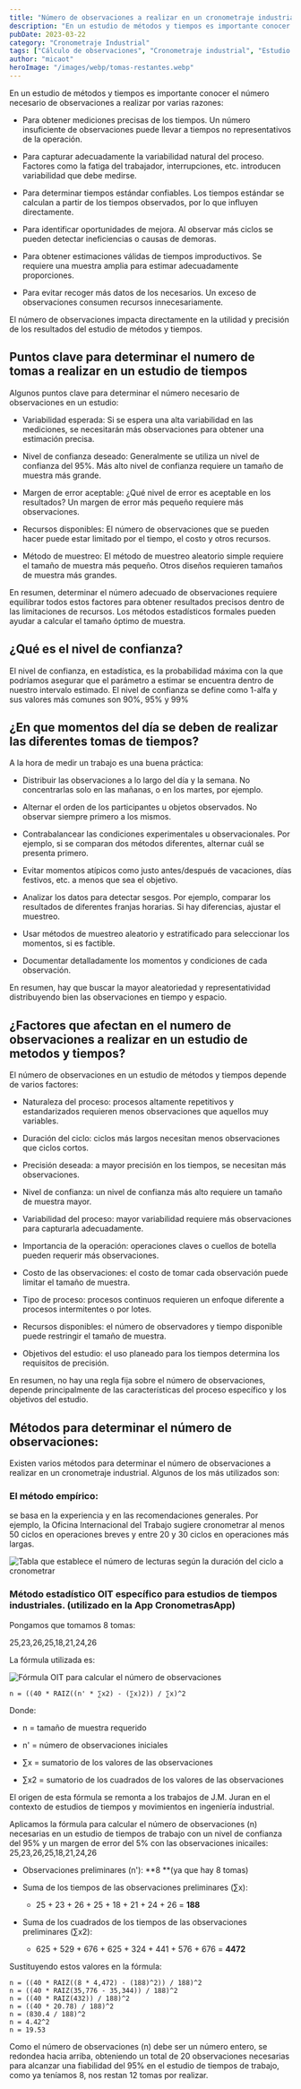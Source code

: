 ```yaml
---
title: "Número de observaciones a realizar en un cronometraje industrial"
description: "En un estudio de métodos y tiempos es importante conocer el número necesario de observaciones a realizar para obtener mediciones precisas y capturar la variabilidad del proceso."
pubDate: 2023-03-22
category: "Cronometraje Industrial"
tags: ["Cálculo de observaciones", "Cronometraje industrial", "Estudio de tiempos", "Fórmula OIT", "Ingeniería de métodos", "Margen de error", "Medición del trabajo", "Nivel de confianza", "Tamaño de muestra", "Variabilidad del proceso"]
author: "micaot"
heroImage: "/images/webp/tomas-restantes.webp"
---
```




En un estudio de métodos y tiempos es importante conocer el número necesario de observaciones a realizar por varias razones:

- Para obtener mediciones precisas de los tiempos. Un número insuficiente de observaciones puede llevar a tiempos no representativos de la operación.

- Para capturar adecuadamente la variabilidad natural del proceso. Factores como la fatiga del trabajador, interrupciones, etc. introducen variabilidad que debe medirse.

- Para determinar tiempos estándar confiables. Los tiempos estándar se calculan a partir de los tiempos observados, por lo que influyen directamente.

- Para identificar oportunidades de mejora. Al observar más ciclos se pueden detectar ineficiencias o causas de demoras.

- Para obtener estimaciones válidas de tiempos improductivos. Se requiere una muestra amplia para estimar adecuadamente proporciones.

- Para evitar recoger más datos de los necesarios. Un exceso de observaciones consumen recursos innecesariamente.

El número de observaciones impacta directamente en la utilidad y precisión de los resultados del estudio de métodos y tiempos.

## Puntos clave para determinar el numero de tomas a realizar en un estudio de tiempos

Algunos puntos clave para determinar el número necesario de observaciones en un estudio:

- Variabilidad esperada: Si se espera una alta variabilidad en las mediciones, se necesitarán más observaciones para obtener una estimación precisa.

- Nivel de confianza deseado: Generalmente se utiliza un nivel de confianza del 95%. Más alto nivel de confianza requiere un tamaño de muestra más grande.

- Margen de error aceptable: ¿Qué nivel de error es aceptable en los resultados? Un margen de error más pequeño requiere más observaciones.

- Recursos disponibles: El número de observaciones que se pueden hacer puede estar limitado por el tiempo, el costo y otros recursos.

- Método de muestreo: El método de muestreo aleatorio simple requiere el tamaño de muestra más pequeño. Otros diseños requieren tamaños de muestra más grandes.

En resumen, determinar el número adecuado de observaciones requiere equilibrar todos estos factores para obtener resultados precisos dentro de las limitaciones de recursos. Los métodos estadísticos formales pueden ayudar a calcular el tamaño óptimo de muestra.

## ¿Qué es el nivel de confianza?

El nivel de confianza, en estadística, es la probabilidad máxima con la que podríamos asegurar que el parámetro a estimar se encuentra dentro de nuestro intervalo estimado. El nivel de confianza se define como 1-alfa y sus valores más comunes son 90%, 95% y 99%

## ¿En que momentos del día se deben de realizar las diferentes tomas de tiempos?

A la hora de medir un trabajo es una buena práctica:

- Distribuir las observaciones a lo largo del día y la semana. No concentrarlas solo en las mañanas, o en los martes, por ejemplo.

- Alternar el orden de los participantes u objetos observados. No observar siempre primero a los mismos.

- Contrabalancear las condiciones experimentales u observacionales. Por ejemplo, si se comparan dos métodos diferentes, alternar cuál se presenta primero.

- Evitar momentos atípicos como justo antes/después de vacaciones, días festivos, etc. a menos que sea el objetivo.

- Analizar los datos para detectar sesgos. Por ejemplo, comparar los resultados de diferentes franjas horarias. Si hay diferencias, ajustar el muestreo.

- Usar métodos de muestreo aleatorio y estratificado para seleccionar los momentos, si es factible.

- Documentar detalladamente los momentos y condiciones de cada observación.

En resumen, hay que buscar la mayor aleatoriedad y representatividad distribuyendo bien las  observaciones en tiempo y espacio.

## ¿Factores que afectan en el numero de observaciones a realizar en un estudio de metodos y tiempos?

El número de observaciones en un estudio de métodos y tiempos depende de varios factores:

- Naturaleza del proceso: procesos altamente repetitivos y estandarizados requieren menos observaciones que aquellos muy variables.

- Duración del ciclo: ciclos más largos necesitan menos observaciones que ciclos cortos.

- Precisión deseada: a mayor precisión en los tiempos, se necesitan más observaciones.

- Nivel de confianza: un nivel de confianza más alto requiere un tamaño de muestra mayor.

- Variabilidad del proceso: mayor variabilidad requiere más observaciones para capturarla adecuadamente.

- Importancia de la operación: operaciones claves o cuellos de botella pueden requerir más observaciones.

- Costo de las observaciones: el costo de tomar cada observación puede limitar el tamaño de muestra.

- Tipo de proceso: procesos continuos requieren un enfoque diferente a procesos intermitentes o por lotes.

- Recursos disponibles: el número de observadores y tiempo disponible puede restringir el tamaño de muestra.

- Objetivos del estudio: el uso planeado para los tiempos determina los requisitos de precisión.

En resumen, no hay una regla fija sobre el número de observaciones, depende principalmente de las características del proceso específico y los objetivos del estudio.

## Métodos para determinar el número de observaciones:

Existen varios métodos para determinar el número de observaciones a realizar en un cronometraje industrial. Algunos de los más utilizados son:

### El método empírico:

se basa en la experiencia y en las recomendaciones generales. Por ejemplo, la Oficina Internacional del Trabajo sugiere cronometrar al menos 50 ciclos en operaciones breves y entre 20 y 30 ciclos en operaciones más largas.

<img src="/images/webp/default.webp" alt="Tabla que establece el número de lecturas según la duración del ciclo a cronometrar" ismap />

### Método estadístico OIT específico para estudios de tiempos industriales. (utilizado en la App CronometrasApp)

Pongamos que tomamos 8 tomas:

25,23,26,25,18,21,24,26

La fórmula utilizada es:

<img src="/images/webp/default.webp" alt="Fórmula OIT para calcular el número de observaciones" ismap />

```plaintext
n = ((40 * RAIZ((n' * ∑x2) - (∑x)2)) / ∑x)^2
```

Donde:

- n = tamaño de muestra requerido

- n' = número de observaciones iniciales

- ∑x = sumatorio de los valores de las observaciones

- ∑x2 = sumatorio de los cuadrados de los valores de las observaciones

El origen de esta fórmula se remonta a los trabajos de J.M. Juran en el contexto de estudios de tiempos y movimientos en ingeniería industrial.

Aplicamos la fórmula para calcular el número de observaciones (n) necesarias en un estudio de tiempos de trabajo con un nivel de confianza del 95% y un margen de error del 5% con las observaciones inicailes: 25,23,26,25,18,21,24,26

- Observaciones preliminares (n'): **8 **(ya que hay 8 tomas)

- Suma de los tiempos de las observaciones preliminares (∑x):
  - 25 + 23 + 26 + 25 + 18 + 21 + 24 + 26 = **188**

- Suma de los cuadrados de los tiempos de las observaciones preliminares (∑x2):
  - 625 + 529 + 676 + 625 + 324 + 441 + 576 + 676 = **4472**



Sustituyendo estos valores en la fórmula:

```plaintext
n = ((40 * RAIZ((8 * 4,472) - (188)^2)) / 188)^2
n = ((40 * RAIZ(35,776 - 35,344)) / 188)^2
n = ((40 * RAIZ(432)) / 188)^2
n = ((40 * 20.78) / 188)^2
n = (830.4 / 188)^2
n = 4.42^2
n = 19.53
```

Como el número de observaciones (n) debe ser un número entero, se redondea hacia arriba, obteniendo un total de 20 observaciones necesarias para alcanzar una fiabilidad del 95% en el estudio de tiempos de trabajo, como ya teníamos 8, nos restan 12 tomas por realizar.